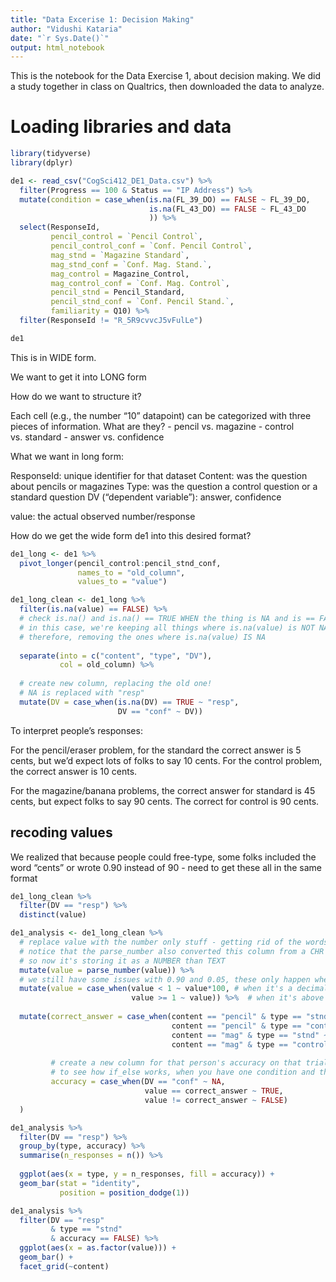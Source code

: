 ```yaml
---
title: "Data Excerise 1: Decision Making"
author: "Vidushi Kataria"
date: "`r Sys.Date()`"
output: html_notebook
---
```


This is the notebook for the Data Exercise 1, about decision making. We did a study together in class on Qualtrics, then downloaded the data to analyze. 

# Loading libraries and data
```r
library(tidyverse)
library(dplyr)
```


```r
de1 <- read_csv("CogSci412_DE1_Data.csv") %>%
  filter(Progress == 100 & Status == "IP Address") %>%
  mutate(condition = case_when(is.na(FL_39_DO) == FALSE ~ FL_39_DO,
                               is.na(FL_43_DO) == FALSE ~ FL_43_DO
                               )) %>%
  select(ResponseId,
         pencil_control = `Pencil Control`, 
         pencil_control_conf = `Conf. Pencil Control`,
         mag_stnd = `Magazine Standard`,
         mag_stnd_conf = `Conf. Mag. Stand.`,
         mag_control = Magazine_Control,
         mag_control_conf = `Conf. Mag. Control`,
         pencil_stnd = Pencil_Standard,
         pencil_stnd_conf = `Conf. Pencil Stand.`,
         familiarity = Q10) %>%
  filter(ResponseId != "R_5R9cvvcJ5vFulLe")

```


```r
de1
```
This is in WIDE form.

We want to get it into LONG form

How do we want to structure it?

Each cell (e.g., the number "10" datapoint) can be categorized with three pieces of information. What are they?
- pencil vs. magazine
- control vs. standard
- answer vs. confidence

What we want in long form:

ResponseId: unique identifier for that dataset
Content: was the question about pencils or magazines 
Type: was the question a control question or a standard question
DV ("dependent variable"): answer, confidence 

value: the actual observed number/response 

How do we get the wide form de1 into this desired format? 

```r
de1_long <- de1 %>%
  pivot_longer(pencil_control:pencil_stnd_conf,
               names_to = "old_column", 
               values_to = "value")
```


```r
de1_long_clean <- de1_long %>%
  filter(is.na(value) == FALSE) %>%
  # check is.na() and is.na() == TRUE WHEN the thing is NA and is == FALSE when the thing is not NA
  # in this case, we're keeping all things where is.na(value) is NOT NA
  # therefore, removing the ones where is.na(value) IS NA 
  
  separate(into = c("content", "type", "DV"),
           col = old_column) %>%
  
  # create new column, replacing the old one!
  # NA is replaced with "resp"
  mutate(DV = case_when(is.na(DV) == TRUE ~ "resp",
                        DV == "conf" ~ DV))
```

To interpret people's responses:

For the pencil/eraser problem, for the standard the correct answer is 5 cents, but we'd expect lots of folks to say 10 cents. For the control problem, the correct answer is 10 cents.

For the magazine/banana problems, the correct answer for standard is 45 cents, but expect folks to say 90 cents. The correct for control is 90 cents.

## recoding values
We realized that because people could free-type, some folks included the word "cents" or wrote 0.90 instead of 90 - need to get these all in the same format 
```r
de1_long_clean %>%
  filter(DV == "resp") %>%
  distinct(value)
```


```r
de1_analysis <- de1_long_clean %>%
  # replace value with the number only stuff - getting rid of the words "cents" and $
  # notice that the parse_number also converted this column from a CHR vector to a DBL vector
  # so now it's storing it as a NUMBER than TEXT
  mutate(value = parse_number(value)) %>%
  # we still have some issues with 0.90 and 0.05, these only happen when < 1 though
  mutate(value = case_when(value < 1 ~ value*100, # when it's a decimal number, multiply * 100
                           value >= 1 ~ value)) %>%  # when it's above one, keep it as is 
  
  mutate(correct_answer = case_when(content == "pencil" & type == "stnd" ~ 5,
                                    content == "pencil" & type == "control" ~ 10,
                                    content == "mag" & type == "stnd" ~ 45,
                                    content == "mag" & type == "control" ~ 90),
         
         # create a new column for that person's accuracy on that trial
         # to see how if_else works, when you have one condition and then EVERYTHING ELSE
         accuracy = case_when(DV == "conf" ~ NA,
                              value == correct_answer ~ TRUE,
                              value != correct_answer ~ FALSE)
  )
```


```r
de1_analysis %>%
  filter(DV == "resp") %>%
  group_by(type, accuracy) %>%
  summarise(n_responses = n()) %>%
  
  ggplot(aes(x = type, y = n_responses, fill = accuracy)) +
  geom_bar(stat = "identity",
           position = position_dodge(1)) 
```

```r
de1_analysis %>%
  filter(DV == "resp"
         & type == "stnd"
         & accuracy == FALSE) %>%
  ggplot(aes(x = as.factor(value))) +
  geom_bar() +
  facet_grid(~content)
```

